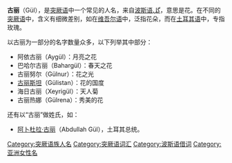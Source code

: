 '''古丽'''（Gül），是[[突厥语|突厥语]]中一个常见的人名，来自[[波斯语|波斯语]]گل，意思是花。在不同的[[突厥语|突厥语]]中，含义有细微差别，如在[[维吾尔语|维吾尔语]]中，泛指花朵，而在[[土耳其语|土耳其语]]中，专指玫瑰。

以古丽为一部分的名字数量众多，以下列举其中部分：
*阿依古丽（Aygül）：月亮之花
*巴哈尔古丽（Bahargül）：春天之花
*古丽努尔（Gülnur）：花之光
*[[古丽斯坦|古丽斯坦]]（Gülistan）：花的国度
*海日古丽（Xeyrigül）：天人菊
*古丽热娜（Gülrena）：秀美的花

还有以“古丽”做姓氏，如：
*[[阿卜杜拉·古丽|阿卜杜拉·古丽]]（Abdullah Gül），土耳其总统。

[[Category:突厥语族人名|Category:突厥语族人名]]
[[Category:突厥语词汇|Category:突厥语词汇]]
[[Category:波斯语借词|Category:波斯语借词]]
[[Category:亚洲女性名|Category:亚洲女性名]]